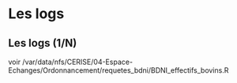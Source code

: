 # Les logs {.backgroundTitre}

## Les logs (1/N)

voir /var/data/nfs/CERISE/04-Espace-Echanges/Ordonnancement/requetes_bdni/BDNI_effectifs_bovins.R